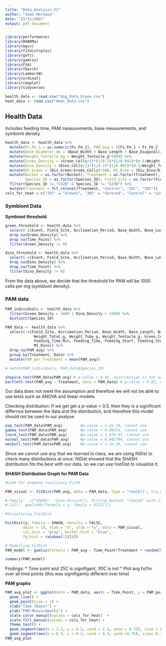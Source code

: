 ```yaml
---
title: "Data_Analysis_V2"
author: "Joan Moreaux"
date: "22/11/2021"
output: pdf_document
---
```


```r
library(performance)
library(DHARMa)
library(mgcv)
library(fitdistrplus)
library(goft)
library(gamlss)
library(FSA) 
library(fGarch)
library(LambertW)
library(ordinal)
library(cowplot)
library(tidyverse)
```

```r
health_data <- read.csv("Big_Data_Green.csv")
heat_data <- read.csv("Heat_Data.csv")
```

## Health Data
Includes feeding time, PAM measurements, base measurements, and symbiont density 

```r
health_data <- health_data %>% 
  mutate(Fv_Fm_1 = as.numeric(Fv_Fm_1), PAM_avg = ((Fv_Fm_1 + Fv_Fm_2 + Fv_Fm_3)/3)) %>% 
  mutate(Base_Diameter_mm = (Base_Width + Base_Length + Base_Diagonal)/3) %>%
  mutate(Weight_Tentacle_mg = Weight_Tentacle_g*1000) %>% 
  mutate(Green_Density = (Green_Cells/1)*(1/0.1)*(1/0.001)*(0.5/Weight_Tentacle_mg)) %>% 
  mutate(Dino_Density = (Dino_Cells/1)*(1/0.1)*(1/0.001)*(0.5/Weight_Tentacle_mg)) %>%
  mutate(MI_Green = (Div_Green/Green_Cells)*100, MI_Dino = (Div_Dino/Dino_Cells)*100) %>% #Bates et al. 2010
  mutate(Bucket = as.factor(Bucket), Treatment = as.factor(Treatment), Date = as.factor(Date), Event = as.factor(Event), 
         Species_ID = as.factor(Species_ID), Field_Site = as.factor(Field_Site), Event_True = as.factor(Event_True)) %>% 
  filter(Species_ID != "G32B" & Species_ID != "G33B") %>% 
  mutate(Treatment = fct_relevel(Treatment, "Control", "25C", "30C"))
cols_for_heat = c("25C" = "brown2", "30C" = "darkred", "Control" = "azure4")
```

### Symbiont Data

**Symbiont threshold**
```r
green_threshold <- health_data %>% 
  select(-c(Event, Field_Site, Acclimation_Period, Base_Width, Base_Length, Base_Diagonal, Base_Diameter_mm, Nb_Tentacles, Weight_Total_g, Weight_Tube_g, Weight_Tentacle_g, Div_Dino, Dino_Cells, Feeding_Time_Min, Feeding_Time, Feeding_Start, Feeding_Stop, Photo_ID, Removed, MI_Dino, Fv_Fm_1, Fv_Fm_2, Fv_Fm_3, PAM_avg, Event_True, Dino_Density)) %>% 
  drop_na(Green_Density) %>% 
  drop_na(Time_Point) %>% 
  filter(Green_Density != 0)

dino_threshold <- health_data %>% 
  select(-c(Event, Field_Site, Acclimation_Period, Base_Width, Base_Length, Base_Diagonal, Base_Diameter_mm, Nb_Tentacles, Weight_Total_g, Weight_Tube_g, Weight_Tentacle_g, Green_Cells, Div_Green, Feeding_Time_Min, Feeding_Time, Feeding_Start, Feeding_Stop, Photo_ID, Removed, MI_Green, Fv_Fm_1, Fv_Fm_2, Fv_Fm_3, PAM_avg, Event_True, Green_Density)) %>% 
  drop_na(Dino_Density) %>% 
  drop_na(Time_Point) %>% 
  filter(Dino_Density != 0)
```

From the data above, we decide that the threshold for PAM will be 1000 cells per mg (symbiont density).

### PAM data
```r
PAM_individuals <- health_data %>% 
  filter(Green_Density > 1000 | Dino_Density > 1000) %>% 
  distinct(Species_ID)

PAM_data <- health_data %>% 
  select(-c(Field_Site, Acclimation_Period, Base_Width, Base_Length, Base_Diagonal, Base_Diameter_mm, Nb_Tentacles, 
             Weight_Total_g, Weight_Tube_g, Weight_Tentacle_g, Green_Cells, Dino_Cells, 
             Feeding_Time_Min, Feeding_Time, Feeding_Start, Feeding_Stop, Photo_ID, Removed, Div_Green, Div_Dino, MI_Green,
             MI_Dino)) %>%  
  drop_na(PAM_avg) %>%
  group_by(Treatment, Date) %>% 
  mutate(PAM_per_Treatment = mean(PAM_avg))

# match(PAM_individuals, PAM_data$Species_ID)
```
  
```r
shapiro.test(PAM_data$PAM_avg) # p-value < 0.05, distribution is not normal
bartlett.test(PAM_avg ~ Treatment, data = PAM_data) # p-value < 0.05, does not meet equal variance assumptions
```

Our data does not meet the assumption and therefore we will not be able to use tests such as ANOVA and linear models. 

Checking distribution:
If we get get a p-value < 0.5, then they is a significant differnce between the data and the distribution, and therefore this model should not be used in our analyse.

```r
exp_test(PAM_data$PAM_avg)        #p-value < 2.2e-16, cannot use
gamma_test(PAM_data$PAM_avg)      #p-value < 0.00334, cannot use
lnorm_test(PAM_data$PAM_avg)      #p-value = 1.97e-07, cannot use
normal_test(PAM_data$PAM_avg)     #p-value = 0.002704, cannot use
weibull_test(PAM_data$PAM_avg)    #p-value < 2.2e-16, cannot use
```

Since we cannot use any that we learned in class, we are using fitDist to check many distributions at once. fitDist showed that the SHASH distribution fits the best with our data, so we can use histDist to visualize it. 

**SHASH Distribution Graph for PAM Data**
```r
#Look for anemone resiliancy Fv/Fm

PAM_visual <- fitDist(PAM_avg, data = PAM_data, type = "realAll", try.gamlss = T)

# Family:  c("SHASH", "Sinh-Arcsinh"), Fitting method: "nlminb" with 12% error
# Call:  gamlssML(formula = y, family = DIST[i]) 

#Visualizing fistDist

histDist(y, family = SHASH, density = FALSE, 
        nbins = 10, xlab = "x", ylab = "y", data = PAM_visual, 
        col.hist = "gray", border.hist = "blue", 
        fg.hist = rainbow(12)[9])
```

```r
# Modelling fitDist
PAM_model <- gamlss(formula = PAM_avg ~ Time_Point*Treatment + random(Species_ID), family = SHASH(), data = PAM_data, control = gamlss.control(n.cyc = 200))
```
```r
summary(PAM_model)
```

Findings:
* Time point and 25C is signifigant, 30C is not
* Plot avg fv/fm over all time points (this was signifigantly different over time)

**PAM graphs**
```r
PAM_avg_plot <- ggplot(data = PAM_data, aes(x = Time_Point, y = PAM_per_Treatment, color = Treatment)) +
  geom_line() +
  geom_point(size = 1) +
  xlab("Time (Days)") +
  ylab("PAM Measurements") +
  scale_color_manual(values = cols_for_heat)  +
  scale_fill_manual(values = cols_for_heat) +
  theme_test() +
  geom_segment(aes(x = 2.5, y = 0.2, xend = 2.5, yend = 0.75), size = 0.5 ,linetype = 2, colour = "black") +
  geom_segment(aes(x = 8.5, y = 0.2, xend = 8.5, yend =0.75), size= 0.35, linetype = 2, colour = "black")
PAM_avg_plot
```

